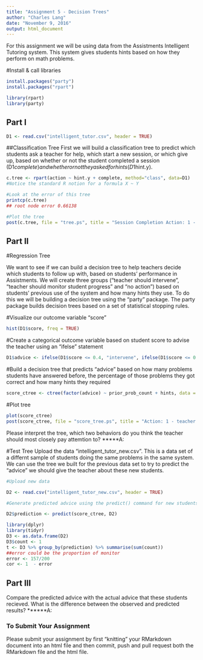 ```yaml
---
title: "Assignment 5 - Decision Trees"
author: "Charles Lang"
date: "November 9, 2016"
output: html_document
---
```

For this assignment we will be using data from the Assistments Intelligent Tutoring system. This system gives students hints based on how they perform on math problems. 

#Install & call libraries
```r
install.packages("party")
install.packages("rpart")

library(rpart)
library(party)

```

## Part I
```r
D1 <- read.csv("intelligent_tutor.csv", header = TRUE)
```

##Classification Tree
First we will build a classification tree to predict which students ask a teacher for help, which start a new session, or which give up, based on whether or not the student completed a session (D1$complete) and whether or not they asked for hints (D1$hint.y). 
```r

c.tree <- rpart(action ~ hint.y + complete, method="class", data=D1) 
#Notice the standard R notion for a formula X ~ Y

#Look at the error of this tree
printcp(c.tree)
## root node error 0.66138

#Plot the tree
post(c.tree, file = "tree.ps", title = "Session Completion Action: 1 - Ask teacher, 2 - Start new session, 3 - Give up")

```
## Part II

#Regression Tree

We want to see if we can build a decision tree to help teachers decide which students to follow up with, based on students' performance in Assistments. We will create three groups ("teacher should intervene", "teacher should monitor student progress" and "no action") based on students' previous use of the system and how many hints they use. To do this we will be building a decision tree using the "party" package. The party package builds decision trees based on a set of statistical stopping rules.

#Visualize our outcome variable "score"
```r
hist(D1$score, freq = TRUE)
```

#Create a categorical outcome variable based on student score to advise the teacher using an "ifelse" statement
```r
D1$advice <- ifelse(D1$score <= 0.4, "intervene", ifelse(D1$score <= 0.9, "monitor", "no action"))
```

#Build a decision tree that predicts "advice" based on how many problems students have answered before, the percentage of those problems they got correct and how many hints they required
```r
score_ctree <- ctree(factor(advice) ~ prior_prob_count + hints, data = D1) 
```

#Plot tree
```r
plot(score_ctree)
post(score_ctree, file = "score_tree.ps", title = "Action: 1 - teacher should intervene, 2 - teacher should monitor student progress, 3 - no action")
```

Please interpret the tree, which two behaviors do you think the teacher should most closely pay attemtion to?
*****A:


#Test Tree
Upload the data "intelligent_tutor_new.csv". This is a data set of a differnt sample of students doing the same problems in the same system. We can use the tree we built for the previous data set to try to predict the "advice" we should give the teacher about these new students. 

```r
#Upload new data

D2 <- read.csv("intelligent_tutor_new.csv", header = TRUE)

#Generate predicted advice using the predict() command for new students based on tree generated from old students

D2$prediction <- predict(score_ctree, D2)

library(dplyr)
library(tidyr)
D3 <- as.data.frame(D2)
D3$count <- 1 
t <- D3 %>% group_by(prediction) %>% summarise(sum(count))
##error could be the proportion of monitor
error <- 157/200 
cor <- 1  - error
``` 
## Part III
Compare the predicted advice with the actual advice that these students recieved. What is the difference between the observed and predicted results?
******A: 



### To Submit Your Assignment

Please submit your assignment by first "knitting" your RMarkdown document into an html file and then commit, push and pull request both the RMarkdown file and the html file.

